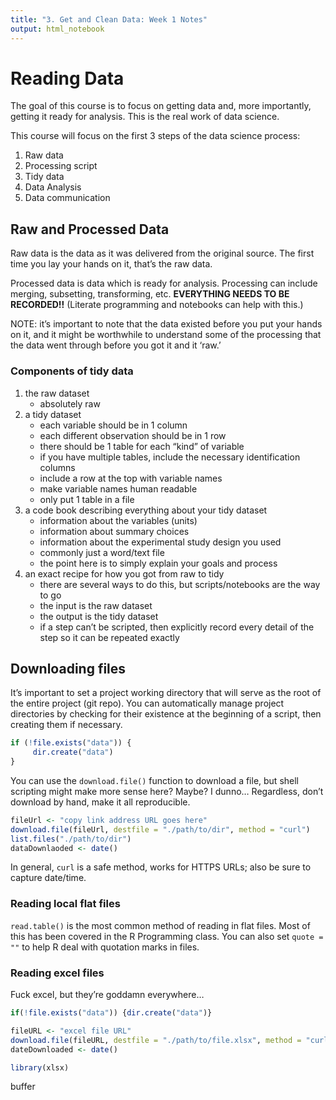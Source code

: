 ```yaml
---
title: "3. Get and Clean Data: Week 1 Notes"
output: html_notebook
---
```


# Reading Data
The goal of this course is to focus on getting data and, more importantly, getting it ready for analysis. This is the real work of data science.

This course will focus on the first 3 steps of the data science process:

1. Raw data
2. Processing script
3. Tidy data
4. Data Analysis
5. Data communication

## Raw and Processed Data
Raw data is the data as it was delivered from the original source. The first time you lay your hands on it, that's the raw data.

Processed data is data which is ready for analysis. Processing can include merging, subsetting, transforming, etc. **EVERYTHING NEEDS TO BE RECORDED!!** (Literate programming and notebooks can help with this.)

NOTE: it's important to note that the data existed before you put your hands on it, and it might be worthwhile to understand some of the processing that the data went through before you got it and it 'raw.'

### Components of tidy data

1. the raw dataset
     - absolutely raw
2. a tidy dataset
     - each variable should be in 1 column
     - each different observation should be in 1 row
     - there should be 1 table for each "kind" of variable
     - if you have multiple tables, include the necessary identification columns
     - include a row at the top with variable names
     - make variable names human readable
     - only put 1 table in a file
3. a code book describing everything about your tidy dataset
     - information about the variables (units)
     - information about summary choices
     - information about the experimental study design you used
     - commonly just a word/text file
     - the point here is to simply explain your goals and process
4. an exact recipe for how you got from raw to tidy
     - there are several ways to do this, but scripts/notebooks are the way to go
     - the input is the raw dataset
     - the output is the tidy dataset
     - if a step can't be scripted, then explicitly record every detail of the step so it can be repeated exactly
     
## Downloading files
It's important to set a project working directory that will serve as the root of the entire project (git repo). You can automatically manage project directories by checking for their existence at the beginning of a script, then creating them if necessary.

```r
if (!file.exists("data")) {
     dir.create("data")
}
```

You can use the `download.file()` function to download a file, but shell scripting might make more sense here? Maybe? I dunno... Regardless, don't download by hand, make it all reproducible.

```r
fileUrl <- "copy link address URL goes here"
download.file(fileUrl, destfile = "./path/to/dir", method = "curl")
list.files("./path/to/dir")
dataDownlaoded <- date()
```

In general, `curl` is a safe method, works for HTTPS URLs; also be sure to capture date/time.

### Reading local flat files
`read.table()` is the most common method of reading in flat files. Most of this has been covered in the R Programming class. You can also set `quote = ""` to help R deal with quotation marks in files.

### Reading excel files
Fuck excel, but they're goddamn everywhere...

```r
if(!file.exists("data")) {dir.create("data")}

fileURL <- "excel file URL"
download.file(fileURL, destfile = "./path/to/file.xlsx", method = "curl")
dateDownloaded <- date()

library(xlsx)

```




buffer
